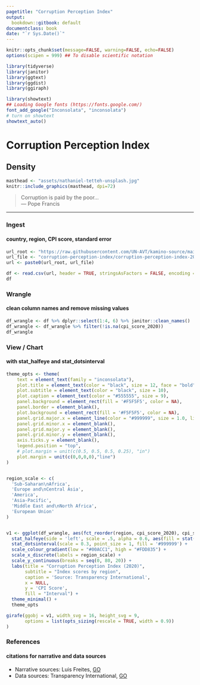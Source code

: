 ```yaml
---
pagetitle: "Corruption Perception Index"
output:
  bookdown::gitbook: default
documentclass: book
date: "`r Sys.Date()`"
---
```


```r

knitr::opts_chunk$set(message=FALSE, warning=FALSE, echo=FALSE)
options(scipen = 999) ## To disable scientific notation

library(tidyverse)
library(janitor)
library(ggtext)
library(ggdist)
library(ggiraph)

library(showtext)
## Loading Google fonts (https://fonts.google.com/)
font_add_google("Inconsolata", "inconsolata")
# turn on showtext
showtext_auto()

```


# Corruption Perception Index
## Density

```r

masthead <- "assets/nathaniel-tetteh-unsplash.jpg"
knitr::include_graphics(masthead, dpi=72)

```


> Corruption is paid by the poor...\
--- Pope Francis\

***

### Ingest
#### country, region, CPI score, standard error

```r

url_root <- "https://raw.githubusercontent.com/UN-AVT/kamino-source/main/sources/0-shared/data/"
url_file <- "corruption-perception-index/corruption-perception-index-2020.csv"
url <- paste0(url_root, url_file)

df <- read.csv(url, header = TRUE, stringsAsFactors = FALSE, encoding = "UTF-8")
df

```


### Wrangle
#### clean column names and remove missing values

```r

df_wrangle <- df %>% dplyr::select(1:4, 6) %>% janitor::clean_names()
df_wrangle <- df_wrangle %>% filter(!is.na(cpi_score_2020))
df_wrangle

```


### View / Chart
#### with stat_halfeye and stat_dotsinterval

```r

theme_opts <- theme(
    text = element_text(family = "inconsolata"), 
    plot.title = element_text(color = "black", size = 12, face = "bold"),
    plot.subtitle = element_text(color = "black", size = 10),
    plot.caption = element_text(color = "#555555", size = 9),
    panel.background = element_rect(fill = '#F5F5F5', color = NA),
    panel.border = element_blank(),
    plot.background = element_rect(fill = '#F5F5F5', color = NA),
    panel.grid.major.x = element_line(color = "#999999", size = 1.0, linetype = "dotted"),
    panel.grid.minor.x = element_blank(),
    panel.grid.major.y = element_blank(),
    panel.grid.minor.y = element_blank(),
    axis.ticks.y = element_blank(),
    legend.position = "top",
    # plot.margin = unit(c(0.5, 0.5, 0.5, 0.25), "in")
    plot.margin = unit(c(0,0,0,0),"line")
)


region_scale <- c(
  'Sub-Saharan\nAfrica', 
  'Europe and\nCentral Asia', 
  'America', 
  'Asia-Pacific', 
  'Middle East and\nNorth Africa', 
  'European Union'
)


v1 <- ggplot(df_wrangle, aes(fct_reorder(region, cpi_score_2020), cpi_score_2020)) +
  stat_halfeye(side = 'left', scale = .5, alpha = 0.6, aes(fill = stat(cut_cdf_qi( cdf, .width = c(.5, .8, .95), labels = scales::percent_format() )))) +
  stat_dotsinterval(scale = 0.3, point_size = 1, fill = '#999999') +
  scale_colour_gradient(low = "#00ACC1", high = "#FDD835") +
  scale_x_discrete(labels = region_scale) +
  scale_y_continuous(breaks = seq(0, 80, 20)) +
  labs(title = "Corruption Perception Index (2020)",
       subtitle = "Index scores by region",
       caption = 'Source: Transparency International',
       x = NULL,
       y = 'CPI Score',
       fill = "Interval") +
  theme_minimal() +
  theme_opts

girafe(ggobj = v1, width_svg = 16, height_svg = 9,
       options = list(opts_sizing(rescale = TRUE, width = 0.9))
)

```


### References
#### citations for narrative and data sources

* Narrative sources: Luis Freites, [GO](https://github.com/luisfrein/R_Tidytuesday){target="_blank"}
* Data sources: Transparency International, [GO](https://www.transparency.org/en){target="_blank"}
